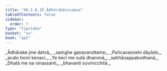 ```yaml
---
title: "40.1.8.15 Ādhārakānisaṃsa"
tableOfContents: false
sidebar:
  order: 7
type: "tipitaka"
basket: "su"
book: "ap1"
---
```



<DynamicBreadcrumb />

<Division number="130" book="ap1">

<Paragraph number="4427" type="verses" book="ap1">
_Ādhārake jine datvā,_  
_saṃghe gaṇavaruttame;_  
_Pañcavaṇṇehi dāyādo,_  
_acalo homi kenaci._  

</Paragraph>

</Division>
<Division number="131" book="ap1">

<Paragraph number="4428" type="verses" book="ap1">
_Ye keci me sutā dhammā,_  
_satiñāṇappabodhanā;_  
_Dhatā me na vinassanti,_  
_bhavanti suvinicchitā._
</Paragraph>
</Division>
